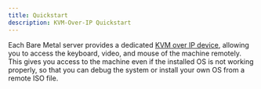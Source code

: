 ```yaml
---
title: Quickstart
description: KVM-Over-IP Quickstart
---
```


Each Bare Metal server provides a dedicated [KVM over IP device](https://en.wikipedia.org/wiki/KVM_switch#KVM_over_IP_(IPKVM)), allowing you to access the keyboard, video, and mouse of the machine remotely. This gives you access to the machine even if the installed OS is not working properly, so that you can debug the system or install your own OS from a remote ISO file.